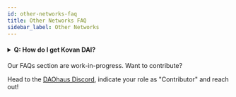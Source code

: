 ```yaml
---
id: other-networks-faq
title: Other Networks FAQ
sidebar_label: Other Networks
---
```


<h4><details>
  <summary>Q: How do I get Kovan DAI?</summary>
  
<p>&nbsp;</p>
  
A: You can get Kovan ETH on https://gitter.im/kovan-testnet/faucet# and trade it for DAI on Uniswap (Kovan).
  
  </details></h4>

Our FAQs section are work-in-progress. Want to contribute? 

Head to the [DAOhaus Discord](https://discord.gg/bUd7HqMx), indicate your role as "Contributor" and reach out! 
